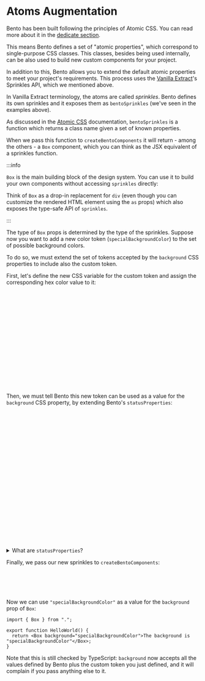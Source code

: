 
# Atoms Augmentation

Bento has been built following the principles of Atomic CSS. You can read more about it in the [dedicate section](../Getting%20Started/atomic-styles).

This means Bento defines a set of "atomic properties", which correspond to single-purpose CSS classes. This classes, besides being used internally, can be also used to build new custom components for your project.

In addition to this, Bento allows you to extend the default atomic properties to meet your project's requirements. This process uses the [Vanilla Extract](https://vanilla-extract.style/)'s Sprinkles API, which we mentioned above.

In Vanilla Extract terminology, the atoms are called _sprinkles_.
Bento defines its own sprinkles and it exposes them as `bentoSprinkles` (we've seen in the examples above).

As discussed in the [Atomic CSS](../Getting%20Started/atomic-styles) documentation, `bentoSprinkles` is a function which returns a class name given a set of known properties.

When we pass this function to `createBentoComponents` it will return - among the others - a `Box` component, which you can think as the JSX equivalent of a sprinkles function.

:::info

`Box` is the main building block of the design system. You can use it to build your own components without accessing `sprinkles` directly:

<Canvas path="Customization/Box" />

Think of `Box` as a drop-in replacement for `div` (even though you can customize the rendered HTML element using the `as` props) which also exposes the type-safe API of `sprinkles`.

:::

The type of `Box` props is determined by the type of the sprinkles. Suppose now you want to add a new color token (`specialBackgroundColor`) to the set of possible background colors.

To do so, we must extend the set of tokens accepted by the `background` CSS properties to include also the custom token.

First, let's define the new CSS variable for the custom token and assign the corresponding hex color value to it:

```ts title="my-project/design-system/src/theme.css.ts"
import { createGlobalTheme } from "@vanilla-extract/css";
import { vars } from "@buildo/bento-design-system";

// The implementation of Bento's theme we've seen above
createGlobalTheme(":root", vars, {
  fontFamily: {
    default: "Arial",
  },
  // ...
});

// our new custom variables
export const customVars = createGlobalTheme(":root", {
  color: {
    specialBackgroundColor: "#3C6FD6",
  },
});
```

Then, we must tell Bento this new token can be used as a value for the `background` CSS property, by extending Bento's `statusProperties`:

```ts title="my-project/design-system/src/sprinkles.css.ts"
import {
  createDefineBentoSprinklesFn,
  unconditionalProperties,
  responsiveProperties,
  statusProperties as bentoStatusProperties,
} from "@buildo/bento-design-system";
import { customVars } from "./theme.css";

const defineBentoSprinkles = createDefineBentoSprinklesFn();

const statusProperties = {
  ...bentoStatusProperties,
  background: {
    ...bentoStatusProperties.background,
    ...customVars.background,
  },
};

export const { sprinkles } = defineBentoSprinkles(
  bentoUnconditionalProperties,
  bentoResponsiveProperties,
  statusProperties
);
```

<details>
 <summary>What are <code>statusProperties</code>?</summary>

Bento defines 3 different sets of properties: `unconditionalProperties`, `responsiveProperties` and `statusProperties`:

- `unconditionalProperties` are CSS properties that don't depend on any condition;
- `responsiveProperties` are CSS properties whose value can be set based on the current breakpoint (mobile, tablet, desktop, wide);
- `statusProperties` are CSS properties that can be set per-status (default, hover, focus, active, disabled).

The `background` CSS property is part of the statusProperties, since we can specify a different background color based on the current status. For example, we can specify different colors for the default and hover state in this way:

<Canvas path="Customization/BoxStatusProperties" />

</details>

Finally, we pass our new sprinkles to `createBentoComponents`:

```ts title="my-project/design-system/src/index.ts"
import { createBentoComponents } from "@buildo/bento-design-system";
import { mySprinkles } from "./mySprinkles.css";

export const { Box } = createBentoComponents(mySprinkles);
```

Now we can use `"specialBackgroundColor"` as a value for the `background` prop of `Box`:

```tsx title="my-project/design-system/src/HelloWorld.tsx"
import { Box } from ".";

export function HelloWorld() {
  return <Box background="specialBackgroundColor">The background is "specialBackgroundColor"</Box>;
}
```

Note that this is still checked by TypeScript: `background` now accepts all the values defined by Bento plus the custom token you just defined, and it will complain if you pass anything else to it.
